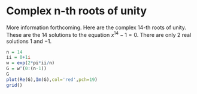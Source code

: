 # Complex n-th roots of unity

More information forthcoming. Here are the complex 14-th roots of unity. These are the 14 solutions to the equation $x^{14} - 1 = 0$. There are only 2 real solutions $1$ and $-1$.

```r
n = 14
ii = 0+1i
w = exp(2*pi*ii/n)
G = w^(0:(n-1))
G
plot(Re(G),Im(G),col='red',pch=19)
grid()
```

